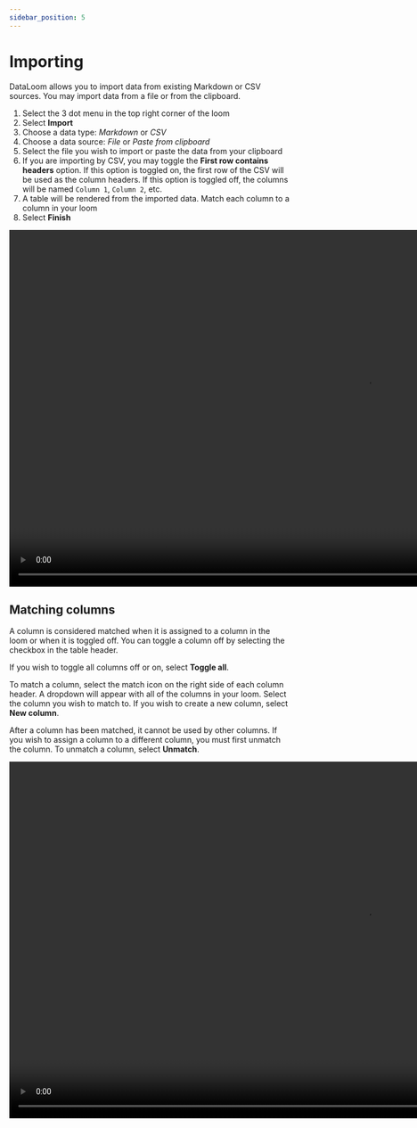 ```yaml
---
sidebar_position: 5
---
```



# Importing

DataLoom allows you to import data from existing Markdown or CSV sources. You may import data from a file or from the clipboard.

1. Select the 3 dot menu in the top right corner of the loom
2. Select **Import**
3. Choose a data type: _Markdown_ or _CSV_
4. Choose a data source: _File_ or _Paste from clipboard_
5. Select the file you wish to import or paste the data from your clipboard
6. If you are importing by CSV, you may toggle the **First row contains headers** option. If this option is toggled on, the first row of the CSV will be used as the column headers. If this option is toggled off, the columns will be named `Column 1`, `Column 2`, etc.
7. A table will be rendered from the imported data. Match each column to a column in your loom
8. Select **Finish**

<video width="1280" controls>
	<source src={importFullVideo} type="video/mp4" />
	Your browser does not support the video tag.
</video>

## Matching columns

A column is considered matched when it is assigned to a column in the loom or when it is toggled off. You can toggle a column off by selecting the checkbox in the table header.

If you wish to toggle all columns off or on, select **Toggle all**.

To match a column, select the match icon on the right side of each column header. A dropdown will appear with all of the columns in your loom. Select the column you wish to match to. If you wish to create a new column, select **New column**.

After a column has been matched, it cannot be used by other columns. If you wish to assign a column to a different column, you must first unmatch the column. To unmatch a column, select **Unmatch**.

<video width="1280" controls>
	<source src={importToggleColumnsVideo} type="video/mp4" />
	Your browser does not support the video tag.
</video>
